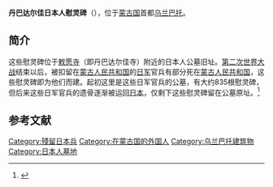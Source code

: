 '''丹巴达尔佳日本人慰灵碑'''（{{lang-ja|ダンバダルジャー日本人慰霊碑}}），位于[[蒙古国|蒙古国]]首都[[乌兰巴托|乌兰巴托]]。

==简介==
这些慰灵碑位于[[敕愿寺_(乌兰巴托)|敕愿寺]]（即丹巴达尔佳寺）附近的日本人公墓旧址。[[第二次世界大战|第二次世界大战]]结束以后，被扣留在[[蒙古人民共和国|蒙古人民共和国]]的[[日本军|日军]]官兵有部分死在[[蒙古人民共和国|蒙古人民共和国]]，这些慰灵碑即为他们而建。起初这里是这些日军官兵的公墓，有大约835根慰灵碑，但后来这些日军官兵的遗骨逐渐被运回[[日本|日本]]，仅剩下这些慰灵碑留在公墓原址。<ref name="地球の歩き方">{{Cite book|year=2007|title=地球の歩き方モンゴル 2007-2008年版|volume=|publisher=ダイヤモンド社}}</ref>

{{Gallery
|File:The cemetery for Japanese soldiers.jpg|[[日本人墓地|日本人墓地]]
|File:Memorial post for Japanese soldiers.JPG|日本人墓地
|File:Cemetery for Japanese soldiers.jpg|日本人墓地
|File:Memorial for Japanese soldiers.JPG|慰灵碑文
}}

==参考文献==
{{reflist}}

[[Category:殘留日本兵|Category:殘留日本兵]]
[[Category:在蒙古国的外国人|Category:在蒙古国的外国人]]
[[Category:乌兰巴托建筑物|Category:乌兰巴托建筑物]]
[[Category:日本人墓地|Category:日本人墓地]]